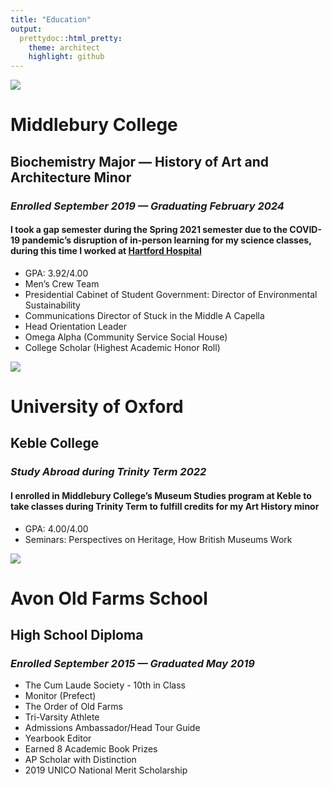 ```yaml
---
title: "Education"
output:  
  prettydoc::html_pretty:
    theme: architect
    highlight: github 
---
```

![](img/middcopy.png) 

# **Middlebury College**
## Biochemistry Major — History of Art and Architecture Minor 
### *Enrolled September 2019 — Graduating February 2024* 
#### I took a gap semester during the Spring 2021 semester due to the COVID-19 pandemic's disruption of in-person learning for my science classes, during this time I worked at [Hartford Hospital](Experiences.html)
 * GPA: 3.92/4.00
 * Men’s Crew Team
 * Presidential Cabinet of Student Government: Director of Environmental Sustainability  
 * Communications Director of Stuck in the Middle A Capella  
 * Head Orientation Leader  
 * Omega Alpha (Community Service Social House)  
 * College Scholar (Highest Academic Honor Roll)
 

![](img/oxfordcopy.png) 

# **University of Oxford**
## Keble College 
### *Study Abroad during Trinity Term 2022* 
#### I enrolled in Middlebury College's Museum Studies program at Keble to take classes during Trinity Term to fulfill credits for my Art History minor
 * GPA: 4.00/4.00
 * Seminars: Perspectives on Heritage, How British Museums Work 
 
![](img/avoncopy.jpg) 

# **Avon Old Farms School**
## High School Diploma
### *Enrolled September 2015 — Graduated May 2019* 
 * The Cum Laude Society - 10th in Class
 * Monitor (Prefect)
 * The Order of Old Farms
 * Tri-Varsity Athlete
 * Admissions Ambassador/Head Tour Guide 
 * Yearbook Editor
 * Earned 8 Academic Book Prizes
 * AP Scholar with Distinction 
 * 2019 UNICO National Merit Scholarship